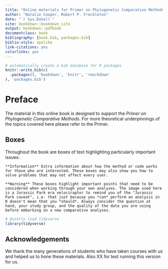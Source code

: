 ```yaml
--- 
title: "Online materials for Primer on Phylogenetic Comparative Methods"
author: "Natalie Cooper, Robert P. Freckleton"
date: "`r Sys.Date()`"
site: bookdown::bookdown_site
output: bookdown::pdfbook
documentclass: book
bibliography: [book.bib, packages.bib]
biblio-style: apalike
link-citations: yes
colorlinks: yes
---
```


```r
# automatically create a bib database for R packages
knitr::write_bib(c(
  .packages(), 'bookdown', 'knitr', 'rmarkdown'
), 'packages.bib')
```

# Preface {-}

The material in this online book is designed to support the *Primer on Phylogenetic Comparative Methods*. For more theoretical underpinnings of the topics covered here please refer to the Primer.

## Boxes {-}

Throughout the book are boxes of text highlighting particularly important issues:

```block
**Information** Extra information about how the method or code works for those who are interested. These boxes may also show you how to solve problems that may not affect every user.
```

```block
**Warning** These boxes highlight important points that need to be considered when working through your own analyses. The image used here is a Jurassic Park era velociraptor to remind you of the "Jurassic Park caveat", i.e. that just because you *can* perform an analysis in R doesn't mean that you *should*. Always consider the question at hand, your study group, and the quality of the data you are using before embarking on a new comparative analyses.
```

```r
# Quietly load tidyverse
library(tidyverse)
```

## Acknowledgements {-}

We thank the many generations of students who have taken courses with us and helped us to hone these materials. Also XX for test running this version for us.